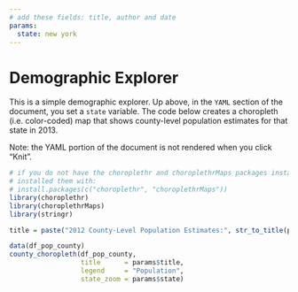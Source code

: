 ```yaml
---
# add these fields: title, author and date
params:
  state: new york
---
```


# Demographic Explorer

This is a simple demographic explorer. Up above, in the `YAML` section of the document, you set a `state` variable. The code below creates a choropleth (i.e. color-coded) map that shows county-level population estimates for that state in 2013.

Note: the YAML portion of the document is not rendered when you click "Knit".

```r
# if you do not have the choroplethr and choroplethrMaps packages installed, 
# installed them with:
# install.packages(c("choroplethr", "choroplethrMaps"))
library(choroplethr)
library(choroplethrMaps)
library(stringr)

title = paste("2012 County-Level Population Estimates:", str_to_title(params$state))

data(df_pop_county)
county_choropleth(df_pop_county, 
                  title      = params$title, 
                  legend     = "Population", 
                  state_zoom = params$state)
```
